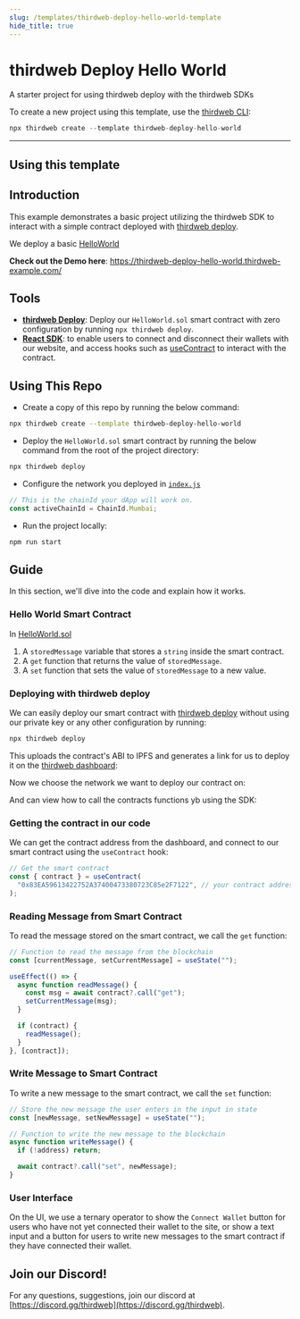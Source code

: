 ```yaml
---
slug: /templates/thirdweb-deploy-hello-world-template
hide_title: true
---
```



# thirdweb Deploy Hello World

A starter project for using thirdweb deploy with the thirdweb SDKs

To create a new project using this template, use the [thirdweb CLI](/thirdweb-deploy/thirdweb-cli):

```jsx
npx thirdweb create --template thirdweb-deploy-hello-world
```

<div
  style={{
    display: "flex",
    flexDirection: "row",
    gap: "2%",
    marginBottom: 32,
    width: "100%",
    alignItems: "center",
    justifyContent: "center",
    marginTop: 16,
  }}
>
  <DemoButton
    link="https://thirdweb-deploy-hello-world.thirdweb-example.com"
    name="thirdweb-deploy-hello-world"
  />
  <ViewCodeButton
    link="https://github.com/thirdweb-example/thirdweb-deploy-hello-world"
    name="thirdweb-deploy-hello-world"
  />
</div>

---

## Using this template

## Introduction

This example demonstrates a basic project utilizing the thirdweb SDK to interact with a simple contract deployed with [thirdweb deploy](https://portal.thirdweb.com/thirdweb-deploy).

We deploy a basic [HelloWorld](https://github.com/thirdweb-example/thirdweb-deploy-hello-world/blob/main/HelloWorld.sol)

**Check out the Demo here**: https://thirdweb-deploy-hello-world.thirdweb-example.com/

## Tools

- [**thirdweb Deploy**](https://portal.thirdweb.com/thirdweb-deploy): Deploy our `HelloWorld.sol` smart contract with zero configuration by running `npx thirdweb deploy`.
- [**React SDK**](https://docs.thirdweb.com/react): to enable users to connect and disconnect their wallets with our website, and access hooks such as [useContract](https://portal.thirdweb.com/react/react.useContract) to interact with the contract.

## Using This Repo

- Create a copy of this repo by running the below command:

```bash
npx thirdweb create --template thirdweb-deploy-hello-world
```

- Deploy the `HelloWorld.sol` smart contract by running the below command from the root of the project directory:

```bash
npx thirdweb deploy
```

- Configure the network you deployed in [`index.js`](https://github.com/thirdweb-example/thirdweb-deploy-hello-world/blob/main/src/index.js)

```jsx
// This is the chainId your dApp will work on.
const activeChainId = ChainId.Mumbai;
```

- Run the project locally:

```bash
npm run start
```

## Guide

In this section, we'll dive into the code and explain how it works.

### Hello World Smart Contract

In [HelloWorld.sol](https://github.com/thirdweb-example/thirdweb-deploy-hello-world/blob/main/HelloWorld.sol)

1. A `storedMessage` variable that stores a `string` inside the smart contract.
2. A `get` function that returns the value of `storedMessage`.
3. A `set` function that sets the value of `storedMessage` to a new value.

### Deploying with thirdweb deploy

We can easily deploy our smart contract with [thirdweb deploy](https://portal.thirdweb.com/thirdweb-deploy) without using our private key or any other configuration by running:

```bash
npx thirdweb deploy
```

This uploads the contract's ABI to IPFS and generates a link for us to deploy it on the [thirdweb dashboard](https://thirdweb.com/dashboard):

Now we choose the network we want to deploy our contract on:

And can view how to call the contracts functions yb using the SDK:

### Getting the contract in our code

We can get the contract address from the dashboard, and connect to our smart contract using the `useContract` hook:

```jsx
// Get the smart contract
const { contract } = useContract(
  "0x83EA59613422752A37400473380723C85e2F7122", // your contract address
);
```

### Reading Message from Smart Contract

To read the message stored on the smart contract, we call the `get` function:

```jsx
// Function to read the message from the blockchain
const [currentMessage, setCurrentMessage] = useState("");

useEffect(() => {
  async function readMessage() {
    const msg = await contract?.call("get");
    setCurrentMessage(msg);
  }

  if (contract) {
    readMessage();
  }
}, [contract]);
```

### Write Message to Smart Contract

To write a new message to the smart contract, we call the `set` function:

```jsx
// Store the new message the user enters in the input in state
const [newMessage, setNewMessage] = useState("");
```

```jsx
// Function to write the new message to the blockchain
async function writeMessage() {
  if (!address) return;

  await contract?.call("set", newMessage);
}
```

### User Interface

On the UI, we use a ternary operator to show the `Connect Wallet` button for users who have not yet connected their wallet to the site, or show a text input and a button for users to write new messages to the smart contract if they have connected their wallet.

## Join our Discord!

For any questions, suggestions, join our discord at [https://discord.gg/thirdweb](https://discord.gg/thirdweb).
